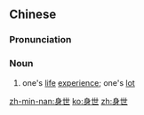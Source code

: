 ==Chinese==
{{zh-forms}}

===Pronunciation===
{{zh-pron
|m=shēnshì
|c=san1 sai3
|mn=qz,tw,xm:sin-sè/zz:sin-sì
|cat=n
}}

===Noun===
{{zh-noun}}

# one's [[life]] [[experience]]; one's [[lot]]

[[zh-min-nan:身世]]
[[ko:身世]]
[[zh:身世]]